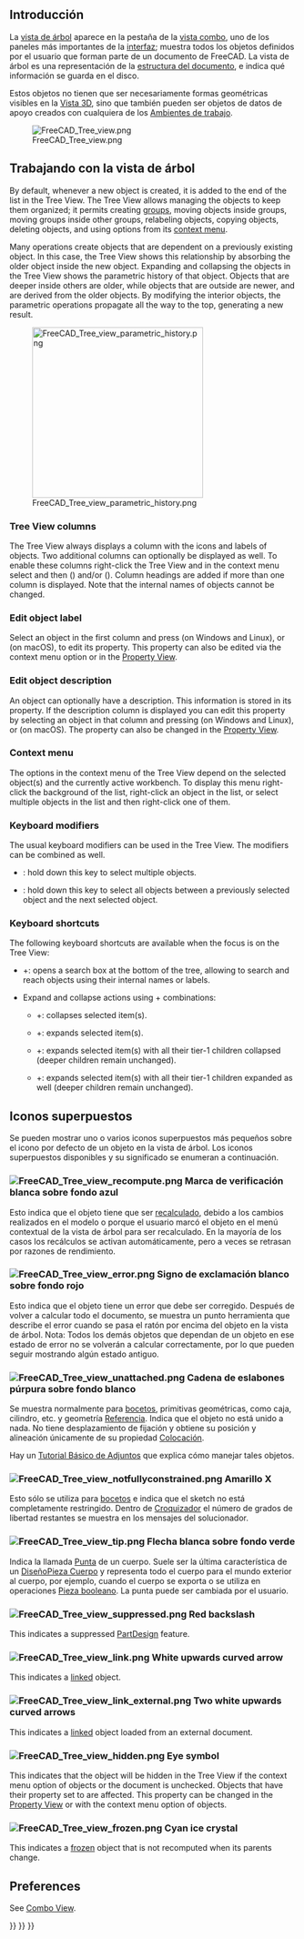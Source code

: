 <languages/>
{{TOCright}}

<span id="Introduction"></span>
== Introducción ==

<div class="mw-translate-fuzzy">
La [[Tree_view/es|vista de árbol]] aparece en la pestaña {{MenuCommand|Modelo}} de la [[Combo_view/es|vista combo]], uno de los paneles más importantes de la [[Interface/es|interfaz]]; muestra todos los objetos definidos por el usuario que forman parte de un documento de FreeCAD. La vista de árbol es una representación de la [[document structure/es|estructura del documento]], e indica qué información se guarda en el disco.
</div>

Estos objetos no tienen que ser necesariamente formas geométricas visibles en la [[3D_view/es|Vista 3D]], sino que también pueden ser objetos de datos de apoyo creados con cualquiera de los [[Workbenches/es|Ambientes de trabajo]].

[[File:FreeCAD_Tree_view.png]]

{{Caption|La vista de árbol que muestra varios elementos del documento.}}

<span id="Working_with_the_Tree_View"></span>
== Trabajando con la vista de árbol ==

By default, whenever a new object is created, it is added to the end of the list in the Tree View. The Tree View allows managing the objects to keep them organized; it permits creating [[Std_Group|groups]], moving objects inside groups, moving groups inside other groups, relabeling objects, copying objects, deleting objects, and using options from its [[#Context_menu|context menu]].

Many operations create objects that are dependent on a previously existing object. In this case, the Tree View shows this relationship by absorbing the older object inside the new object. Expanding and collapsing the objects in the Tree View shows the parametric history of that object. Objects that are deeper inside others are older, while objects that are outside are newer, and are derived from the older objects. By modifying the interior objects, the parametric operations propagate all the way to the top, generating a new result.

[[File:FreeCAD_Tree_view_parametric_history.png|x300px]]

{{Caption|The topmost object is created by doing parametric operations on objects which themselves were created by previous operations.<br>
Fully expanding the tree reveals the original elements that were used to create the partial solids.}}

=== Tree View columns ===

The Tree View always displays a column with the icons and labels of objects. Two additional columns can optionally be displayed as well. To enable these columns right-click the Tree View and in the context menu select {{MenuCommand|Tree settings}} and then {{MenuCommand|Show description}} ({{Version|0.21}}) and/or {{MenuCommand|Show internal name}} ({{Version|1.0}}). Column headings are added if more than one column is displayed. Note that the internal names of objects cannot be changed.

=== Edit object label ===

Select an object in the first column and press {{KEY|F2}} (on Windows and Linux), or {{KEY|Enter}} (on macOS), to edit its {{PropertyData|Label}} property. This property can also be edited via the context menu option {{MenuCommand|Rename}} or in the [[Property_View|Property View]].

=== Edit object description ===

An object can optionally have a description. This information is stored in its {{PropertyData|Label2}} property. If the description column is displayed you can edit this property by selecting an object in that column and pressing {{KEY|F2}} (on Windows and Linux), or {{KEY|Enter}} (on macOS). The property can also be changed in the [[Property_View|Property View]].

=== Context menu ===

The options in the context menu of the Tree View depend on the selected object(s) and the currently active workbench. To display this menu right-click the background of the list, right-click an object in the list, or select multiple objects in the list and then right-click one of them.

=== Keyboard modifiers ===

The usual keyboard modifiers can be used in the Tree View. The modifiers can be combined as well.
* {{KEY|Ctrl}}: hold down this key to select multiple objects.
* {{KEY|Shift}}: hold down this key to select all objects between a previously selected object and the next selected object.

=== Keyboard shortcuts ===

The following keyboard shortcuts are available when the focus is on the Tree View:
* {{KEY|Ctrl}}+{{KEY|F}}: opens a search box at the bottom of the tree, allowing to search and reach objects using their internal names or labels.
* Expand and collapse actions using {{KEY|Alt}}+{{KEY|Arrow}} combinations: {{Version|0.20}}
** {{KEY|Alt}}+{{KEY|Left}}: collapses selected item(s).
** {{KEY|Alt}}+{{KEY|Right}}: expands selected item(s).
** {{KEY|Alt}}+{{KEY|Up}}: expands selected item(s) with all their tier-1 children collapsed (deeper children remain unchanged).
** {{KEY|Alt}}+{{KEY|Down}}: expands selected item(s) with all their tier-1 children expanded as well (deeper children remain unchanged).

<span id="Overlay_icons"></span>
== Iconos superpuestos ==

<div class="mw-translate-fuzzy">
Se pueden mostrar uno o varios iconos superpuestos más pequeños sobre el icono por defecto de un objeto en la vista de árbol. Los iconos superpuestos disponibles y su significado se enumeran a continuación. {{Version/es|0.19}}
</div>

<span id="File:FreeCAD_Tree_view_recompute.png_White_check_mark_on_blue_background"></span>
=== [[File:FreeCAD_Tree_view_recompute.png]] Marca de verificación blanca sobre fondo azul ===

Esto indica que el objeto tiene que ser [[Std_Refresh/es|recalculado]], debido a los cambios realizados en el modelo o porque el usuario marcó el objeto en el menú contextual de la vista de árbol para ser recalculado. En la mayoría de los casos los recálculos se activan automáticamente, pero a veces se retrasan por razones de rendimiento.

<span id="File:FreeCAD_Tree_view_error.png_White_exclamation_mark_on_red_background"></span>
=== [[File:FreeCAD_Tree_view_error.png]] Signo de exclamación blanco sobre fondo rojo ===

Esto indica que el objeto tiene un error que debe ser corregido. Después de volver a calcular todo el documento, se muestra un punto herramienta que describe el error cuando se pasa el ratón por encima del objeto en la vista de árbol. Nota: Todos los demás objetos que dependan de un objeto en ese estado de error no se volverán a calcular correctamente, por lo que pueden seguir mostrando algún estado antiguo.

<span id="File:FreeCAD_Tree_view_unattached.png_Purple_chain_link"></span>
<div class="mw-translate-fuzzy">
=== [[File:FreeCAD_Tree_view_unattached.png]] Cadena de eslabones púrpura sobre fondo blanco ===
</div>

<div class="mw-translate-fuzzy">
Se muestra normalmente para [[Sketch/es|bocetos]], primitivas geométricas, como caja, cilindro, etc. y geometría [[Datum/es|Referencia]]. Indica que el objeto no está unido a nada. No tiene desplazamiento de fijación y obtiene su posición y alineación únicamente de su propiedad [[Placement/es|Colocación]].
</div>

Hay un [[Basic_Attachment_Tutorial/es|Tutorial Básico de Adjuntos]] que explica cómo manejar tales objetos.

<span id="File:FreeCAD_Tree_view_notfullyconstrained.png_Yellow_X"></span>
=== [[File:FreeCAD_Tree_view_notfullyconstrained.png]] Amarillo X ===

<div class="mw-translate-fuzzy">
Esto sólo se utiliza para [[Sketch/es|bocetos]] e indica que el sketch no está completamente restringido. Dentro de [[Sketcher_Workbench/es|Croquizador]] el número de grados de libertad restantes se muestra en los mensajes del solucionador.
</div>

<span id="File:FreeCAD_Tree_view_tip.png_White_arrow_on_green_background"></span>
=== [[File:FreeCAD_Tree_view_tip.png]] Flecha blanca sobre fondo verde ===

Indica la llamada [[PartDesign_Body/es#punta|Punta]] de un cuerpo. Suele ser la última característica de un [[PartDesign_Body/es|DiseñoPieza Cuerpo]] y representa todo el cuerpo para el mundo exterior al cuerpo, por ejemplo, cuando el cuerpo se exporta o se utiliza en operaciones [[Part_Boolean/es|Pieza booleano]]. La punta puede ser cambiada por el usuario.

=== [[File:FreeCAD_Tree_view_suppressed.png]] Red backslash ===

{{Version|1.0}}

This indicates a suppressed [[PartDesign_Workbench|PartDesign]] feature.

=== [[File:FreeCAD_Tree_view_link.png]] White upwards curved arrow ===

This indicates a [[Std_LinkMake|linked]] object.

=== [[File:FreeCAD_Tree_view_link_external.png]] Two white upwards curved arrows ===

This indicates a [[Std_LinkMake|linked]] object loaded from an external document.

=== [[File:FreeCAD_Tree_view_hidden.png]] Eye symbol ===

This indicates that the object will be hidden in the Tree View if the {{MenuCommand|Show Items Hidden in Tree View}} context menu option of objects or the document is unchecked. Objects that have their {{PropertyView|Show In Tree}} property set to {{FALSE}} are affected. This property can be changed in the [[Property_View|Property View]] or with the {{MenuCommand|Toggle Visibility in Tree View}} context menu option of objects.

=== [[File:FreeCAD_Tree_view_frozen.png]] Cyan ice crystal ===

{{Version|1.0}}

This indicates a [[Std_ToggleFreeze|frozen]] object that is not recomputed when its parents change.

== Preferences ==

See [[Combo_View#Preferences|Combo View]].


{{Interface_navi{{#translation:}}}}
{{Std_Base_navi{{#translation:}}}}
{{Userdocnavi{{#translation:}}}}